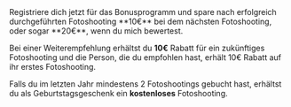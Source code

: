 
<EmpP>
Registriere dich jetzt für das Bonusprogramm und spare nach erfolgreich durchgeführten Fotoshooting **10€** bei dem nächsten Fotoshooting, oder sogar **20€**, wenn du mich bewertest.

Bei einer Weiterempfehlung erhältst du **10€** Rabatt für ein zukünftiges Fotoshooting und die Person, die du empfohlen hast, erhält 10€ Rabatt auf ihr erstes Fotoshooting.

Falls du im letzten Jahr mindestens 2 Fotoshootings gebucht hast, erhältst du als Geburtstagsgeschenk ein **kostenloses** Fotoshooting.
</EmpP>
